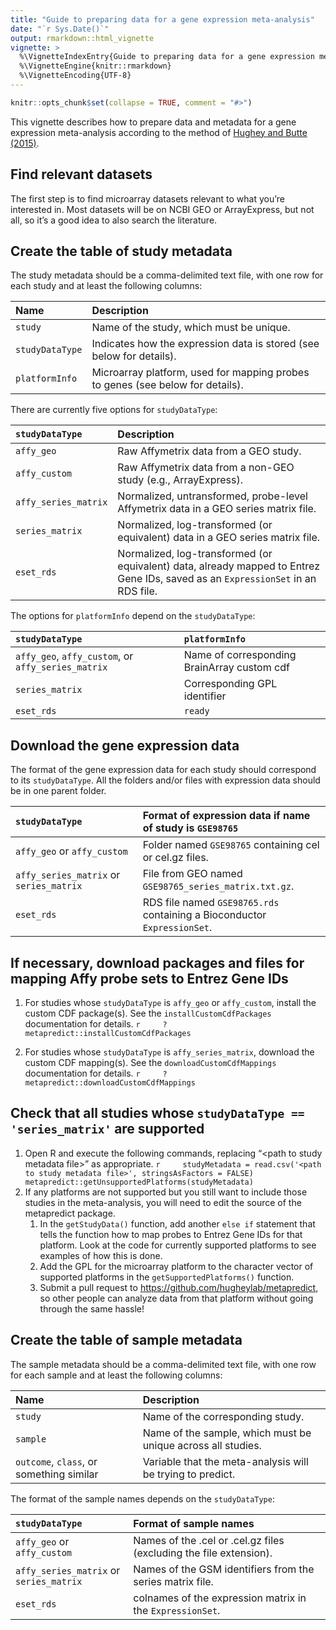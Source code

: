 ```yaml
---
title: "Guide to preparing data for a gene expression meta-analysis"
date: "`r Sys.Date()`"
output: rmarkdown::html_vignette
vignette: >
  %\VignetteIndexEntry{Guide to preparing data for a gene expression meta-analysis}
  %\VignetteEngine{knitr::rmarkdown}
  %\VignetteEncoding{UTF-8}
---
```


```r
knitr::opts_chunk$set(collapse = TRUE, comment = "#>")
```

This vignette describes how to prepare data and metadata for a gene expression meta-analysis according to the method of [Hughey and Butte (2015)](https://doi.org/10.1093/nar/gkv229).

## Find relevant datasets

The first step is to find microarray datasets relevant to what you're interested in. Most datasets will be on NCBI GEO or ArrayExpress, but not all, so it's a good idea to also search the literature.

## Create the table of study metadata

The study metadata should be a comma-delimited text file, with one row for each study and at least the following columns:

| Name            | Description                                                                    |
|:----------------|:-------------------------------------------------------------------------------|
| `study`         | Name of the study, which must be unique.                                       |
| `studyDataType` | Indicates how the expression data is stored (see below for details).           |
| `platformInfo`  | Microarray platform, used for mapping probes to genes (see below for details). |

There are currently five options for `studyDataType`:

| `studyDataType`      | Description                                                                         |
|:---------------------|:------------------------------------------------------------------------------------|
| `affy_geo`           | Raw Affymetrix data from a GEO study.                                               |
| `affy_custom`        | Raw Affymetrix data from a non-GEO study (e.g., ArrayExpress).                      |
| `affy_series_matrix` | Normalized, untransformed, probe-level Affymetrix data in a GEO series matrix file. |
| `series_matrix`      | Normalized, log-transformed (or equivalent) data in a GEO series matrix file.       |
| `eset_rds`           | Normalized, log-transformed (or equivalent) data, already mapped to Entrez Gene IDs, saved as an `ExpressionSet` in an RDS file. |

The options for `platformInfo` depend on the `studyDataType`:

| `studyDataType`                                    | `platformInfo`                              |
|:---------------------------------------------------|:--------------------------------------------|
| `affy_geo`, `affy_custom`, or `affy_series_matrix` | Name of corresponding BrainArray custom cdf |
| `series_matrix`                                    | Corresponding GPL identifier                |
| `eset_rds`                                         | `ready`                                     |

## Download the gene expression data

The format of the gene expression data for each study should correspond to its `studyDataType`. All the folders and/or files with expression data should be in one parent folder.

| `studyDataType`                         | Format of expression data if name of study is `GSE98765`   |
|:----------------------------------------|:-----------------------------------------------------------|
| `affy_geo` or `affy_custom`             | Folder named `GSE98765` containing cel or cel.gz files.    |
| `affy_series_matrix` or `series_matrix` | File from GEO named `GSE98765_series_matrix.txt.gz`.          |
| `eset_rds`                              | RDS file named `GSE98765.rds` containing a Bioconductor `ExpressionSet`. |

## If necessary, download packages and files for mapping Affy probe sets to Entrez Gene IDs

1. For studies whose `studyDataType` is `affy_geo` or `affy_custom`, install the custom CDF package(s). See the `installCustomCdfPackages` documentation for details.
    ```r
    ?metapredict::installCustomCdfPackages
    ```

1. For studies whose `studyDataType` is `affy_series_matrix`, download the custom CDF mapping(s). See the `downloadCustomCdfMappings` documentation for details.
    ```r
    ?metapredict::downloadCustomCdfMappings
    ```

## Check that all studies whose `studyDataType == 'series_matrix'` are supported

1. Open R and execute the following commands, replacing "\<path to study metadata file>" as appropriate.
    ```r
    studyMetadata = read.csv('<path to study metadata file>', stringsAsFactors = FALSE)
    metapredict::getUnsupportedPlatforms(studyMetadata)
    ```
1. If any platforms are not supported but you still want to include those studies in the meta-analysis, you will need to edit the source of the metapredict package.
	1. In the `getStudyData()` function, add another `else if` statement that tells the function how to map probes to Entrez Gene IDs for that platform. Look at the code for currently supported platforms to see examples of how this is done.
	1. Add the GPL for the microarray platform to the character vector of supported platforms in the `getSupportedPlatforms()` function.
	1. Submit a pull request to <https://github.com/hugheylab/metapredict>, so other people can analyze data from that platform without going through the same hassle!

## Create the table of sample metadata

The sample metadata should be a comma-delimited text file, with one row for each sample and at least the following columns:

| Name                                     | Description                                                  |
|:-----------------------------------------|:-------------------------------------------------------------|
| `study`                                  | Name of the corresponding study.                             |
| `sample`                                 | Name of the sample, which must be unique across all studies. |
| `outcome`, `class`, or something similar | Variable that the meta-analysis will be trying to predict.   |

The format of the sample names depends on the `studyDataType`:

| `studyDataType`                         | Format of sample names                                             |
|:----------------------------------------|:-------------------------------------------------------------------|
| `affy_geo` or `affy_custom`             | Names of the .cel or .cel.gz files (excluding the file extension). |
| `affy_series_matrix` or `series_matrix` | Names of the GSM identifiers from the series matrix file.          |
| `eset_rds`                              | colnames of the expression matrix in the `ExpressionSet`.          |
